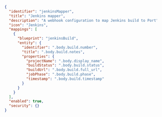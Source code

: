 ```json showLineNumbers
{
  "identifier": "jenkinsMapper",
  "title": "Jenkins mapper",
  "description": "A webhook configuration to map Jenkins build to Port",
  "icon": "Jenkins",
  "mappings": [
    {
      "blueprint": "jenkinsBuild",
      "entity": {
        "identifier": ".body.build.number",
        "title": ".body.build.notes",
        "properties": {
          "projectName": ".body.display_name",
          "buildStatus": ".body.build.status",
          "buildUrl": ".body.build.full_url",
          "jobPhase": ".body.build.phase",
          "timestamp": ".body.build.timestamp"
        }
      }
    }
  ],
  "enabled": true,
  "security": {}
}
```
